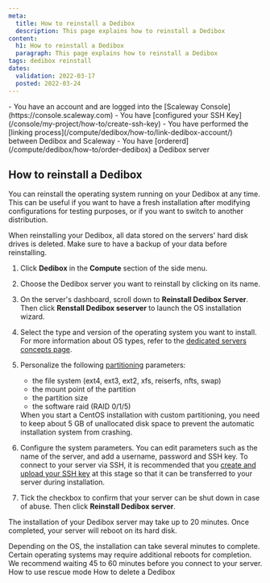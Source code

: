 ```yaml
---
meta:
  title: How to reinstall a Dedibox
  description: This page explains how to reinstall a Dedibox
content:
  h1: How to reinstall a Dedibox
  paragraph: This page explains how to reinstall a Dedibox
tags: dedibox reinstall
dates:
  validation: 2022-03-17
  posted: 2022-03-24
---
```


<Message type="requirement">
  - You have an account and are logged into the [Scaleway Console](https://console.scaleway.com) 
  - You have [configured your SSH Key](/console/my-project/how-to/create-ssh-key)
  - You have performed the [linking process](/compute/dedibox/how-to/link-dedibox-account/) between Dedibox and Scaleway
  - You have [ordererd](/compute/dedibox/how-to/order-dedibox) a Dedibox server
</Message>

## How to reinstall a Dedibox

You can reinstall the operating system running on your Dedibox at any time. This can be useful if you want to have a fresh installation after modifying configurations for testing purposes, or if you want to switch to another distribution.

<Message type="important">
  When reinstalling your Dedibox, all data stored on the servers' hard disk drives is deleted. Make sure to have a backup of your data before reinstalling.
</Message>

1. Click **Dedibox** in the **Compute** section of the side menu.
2. Choose the Dedibox server you want to reinstall by clicking on its name.
3. On the server's dashboard, scroll down to **Reinstall Dedibox Server**. Then click **Renstall Dedibox seserver** to launch the OS installation wizard.
4. Select the type and version of the operating system you want to install. 
    <Message type="tip">
      For more information about OS types, refer to the [dedicated servers concepts page](/compute/dedibox/concepts#os-type).
    </Message>
5. Personalize the following [partitioning](/compute/dedibox/concepts#partitioning) parameters:
    - the file system (ext4, ext3, ext2, xfs, reiserfs, nfts, swap)
    - the mount point of the partition
    - the partition size
    - the software raid (RAID 0/1/5)

    <Message type="note">
      When you start a CentOS installation with custom partitioning, you need to keep about 5 GB of unallocated disk space to prevent the automatic installation system from crashing.
    </Message>
6. Configure the system parameters. You can edit parameters such as the name of the server, and add a username, password and SSH key.
    <Message type="note">
      To connect to your server via SSH, it is recommended that you [create and upload your SSH key](/dedibox-console/my-account/how-to/upload-an-ssh-key) at this stage so that it can be transferred to your server during installation.
    </Message>
7. Tick the checkbox to confirm that your server can be shut down in case of abuse. Then click **Reinstall Dedibox server**.

The installation of your Dedibox server may take up to 20 minutes. Once completed, your server will reboot on its hard disk.

<Message type="note">
  Depending on the OS, the installation can take several minutes to complete. Certain operating systems may require additional reboots for completion. We recommend waiting 45 to 60 minutes before you connect to your server.
</Message>

<Navigation title="See Also">
  <PreviousButton to="/compute/dedibox/how-to/use-rescue-mode">How to use rescue mode</PreviousButton>
  <NextButton to="/compute/dedibox/how-to/terminate-dedibox">How to delete a Dedibox</NextButton>
</Navigation>